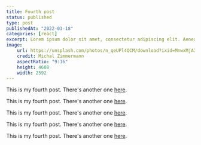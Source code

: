 ```yaml
---
title: Fourth post
status: published
type: post
publishedAt: "2022-03-18"
categories: [react]
excerpt: Lorem ipsum dolor sit amet, consectetur adipiscing elit. Aenean varius interdum purus nec laoreet. Nullam efficitur felis ut nisl placerat, sed egestas quam tincidunt. Lorem ipsum dolor sit amet, consectetur adipiscing elit. Aenean varius interdum purus nec laoreet. Nullam efficitur felis ut nisl placerat, sed egestas quam tincidunt.
image:
    url: https://unsplash.com/photos/n_qeUPl4QCM/download?ixid=MnwxMjA3fDB8MXxzZWFyY2h8MXx8OSUzQTE2fHwwfHx8fDE2Mzc0ODU2Nzc&force=true
    credit: Michal Zimmermann
    aspectRatio: "9:16"
    height: 4608
    width: 2592
---
```


This is my fourth post. There's another one [here](/posts/second-post).

This is my fourth post. There's another one [here](/posts/second-post).

This is my fourth post. There's another one [here](/posts/second-post).

This is my fourth post. There's another one [here](/posts/second-post).

This is my fourth post. There's another one [here](/posts/second-post).
